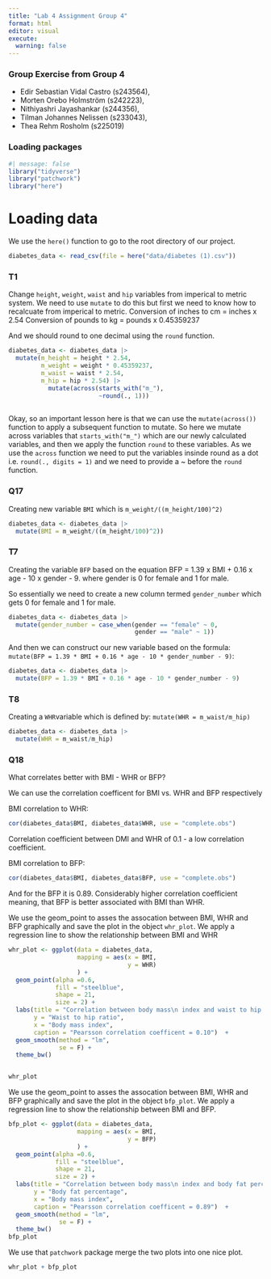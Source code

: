 ```yaml
---
title: "Lab 4 Assignment Group 4"
format: html
editor: visual
execute: 
  warning: false
---
```


### Group Exercise from Group 4

-   Edir Sebastian Vidal Castro (s243564),
-   Morten Orebo Holmström (s242223),
-   Nithiyashri Jayashankar (s244356),
-   Tilman Johannes Nelissen (s233043),
-   Thea Rehm Rosholm (s225019)

### Loading packages
```r
#| message: false
library("tidyverse")
library("patchwork")
library("here")
```



# Loading data
We use the `here()` function to go to the root directory of our project.
```r
diabetes_data <- read_csv(file = here("data/diabetes (1).csv"))
```



### T1
Change `height`, `weight`, `waist` and `hip` variables from imperical to metric system. We need to use `mutate` to do this but first we need to know how to recalcuate from imperical to metric. 
Conversion of inches to cm = inches x 2.54
Conversion of pounds to kg = pounds x 0.45359237
 
 And we should round to one decimal using the `round` function. 
 
```r
diabetes_data <- diabetes_data |> 
  mutate(m_height = height * 2.54,
         m_weight = weight * 0.45359237,
         m_waist = waist * 2.54,
         m_hip = hip * 2.54) |> 
           mutate(across(starts_with("m_"), 
                         ~round(., 1)))
         

```
 
Okay, so an important lesson here is that we can use the `mutate(across())` function to apply a subsequent function to mutate. 
So here we mutate across variables that `starts_with("m_")` which are our newly calculated variables, and then we apply the function `round` to these variables. As we use the `across` function we need to put the variables insinde round as a dot i.e. `round(., digits = 1)` and we need to provide a ~ before the `round` function. 


### Q17 
Creating new variable `BMI` which is `m_weight/((m_height/100)^2)`
```r
diabetes_data <- diabetes_data |> 
  mutate(BMI = m_weight/((m_height/100)^2))
```


### T7 
Creating the variable `BFP` based on the equation 
BFP = 1.39 x BMI + 0.16 x age - 10 x gender - 9. 
where gender is 0 for female and 1 for male. 

So essentially we need to create a new column termed `gender_number` which gets 0 for female and 1 for male. 
```r
diabetes_data <- diabetes_data |> 
  mutate(gender_number = case_when(gender == "female" ~ 0, 
                                   gender == "male" ~ 1))
```

And then we can construct our new variable based on the formula:
`mutate(BFP = 1.39 * BMI + 0.16 * age - 10 * gender_number - 9)`:
```r
diabetes_data <- diabetes_data |> 
  mutate(BFP = 1.39 * BMI + 0.16 * age - 10 * gender_number - 9)
```


### T8 
Creating a `WHR`variable which is defined by: 
`mutate(WHR = m_waist/m_hip)`

```r
diabetes_data <- diabetes_data |> 
  mutate(WHR = m_waist/m_hip)
```


### Q18
What correlates better with BMI - WHR or BFP? 

We can use the correlation coefficent for BMI vs. WHR and BFP respectively

BMI correlation to WHR:
```r
cor(diabetes_data$BMI, diabetes_data$WHR, use = "complete.obs")
```
Correlation coefficient between DMI and WHR of 0.1 - a low correlation coefficient. 


BMI correlation to BFP:
```r
cor(diabetes_data$BMI, diabetes_data$BFP, use = "complete.obs")
```
And for the BFP it is 0.89. Considerably higher correlation coefficient meaning, that BFP is better associated with BMI than WHR.  


We use the geom_point to asses the assocation between BMI, WHR and BFP graphically and save the plot in the object `whr_plot`. We apply a regression line to show the relationship between BMI and WHR
```r
whr_plot <- ggplot(data = diabetes_data, 
                   mapping = aes(x = BMI, 
                                 y = WHR)
                   ) + 
  geom_point(alpha =0.6,
             fill = "steelblue", 
             shape = 21, 
             size = 2) +
  labs(title = "Correlation between body mass\n index and waist to hip ratio", 
       y = "Waist to hip ratio", 
       x = "Body mass index",
       caption = "Pearsson correlation coefficent = 0.10")  + 
  geom_smooth(method = "lm",
              se = F) + 
  theme_bw()


whr_plot
```


We use the geom_point to asses the assocation between BMI, WHR and BFP graphically and save the plot in the object `bfp_plot`. We apply a regression line to show the relationship between BMI and BFP.
```r
bfp_plot <- ggplot(data = diabetes_data, 
                   mapping = aes(x = BMI, 
                                 y = BFP)
                   ) + 
  geom_point(alpha =0.6,
             fill = "steelblue", 
             shape = 21, 
             size = 2) +
  labs(title = "Correlation between body mass\n index and body fat percentage", 
       y = "Body fat percentage", 
       x = "Body mass index", 
       caption = "Pearsson correlation coefficent = 0.89")  + 
  geom_smooth(method = "lm",
              se = F) + 
  theme_bw()
bfp_plot
```

We use that `patchwork` package merge the two plots into one nice plot. 
```r
whr_plot + bfp_plot
```
